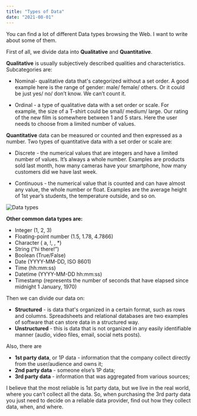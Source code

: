 ```yaml
---
title: "Types of Data"
date: "2021-08-01"
---
```



You can find a lot of different Data types browsing the Web. I want to write about some of them.

First of all, we divide data into **Qualitative** and **Quantitative**.


**Qualitative** is usually subjectively described qualities and characteristics. Subcategories are:

- Nominal- qualitative data that's categorized without a set order. A good example here is the range of gender: male/ female/ others. Or it could be just yes/ no/ don’t know. We can’t count it.

- Ordinal - a type of qualitative data with a set order or scale. For example, the size of a T-shirt could be small/ medium/ large. Our rating of the new film is somewhere between 1 and 5 stars. Here the user needs to choose from a limited number of values.



**Quantitative** data can be measured or counted and then expressed as a number. Two types of quantitative data with a set order or scale are:

- Discrete - the numerical values that are integers and have a limited number of values. It’s always a whole number. Examples are products sold last month, how many cameras have your smartphone, how many customers did we have last week.

- Continuous - the numerical value that is counted and can have almost any value, the whole number or float. Examples are the average height of 1st year’s students, the temperature outside, and so on.

![Data types](./imgs/data_types.png)


**Other common data types are:**

-   Integer (1, 2, 3)
-   Floating-point number (1.5, 1.78, 4.7866)
-   Character ( a, !, , *)
-   String (“hi there!”)
-   Boolean (True/False)
-   Date (YYYY-MM-DD, ISO 8601)
-   Time (hh:mm:ss)
-   Datetime (YYYY-MM-DD hh:mm:ss)
-   Timestamp (represents the number of seconds that have elapsed since midnight 1 January, 1970)



Then we can divide our data on:

-   **Structured** - is data that's organized in a certain format, such as rows and columns. Spreadsheets and relational databases are two examples of software that can store data in a structured way.
-   **Unstructured** - this is data that is not organized in any easily identifiable manner (audio, video files, email, social nets posts).



Also, there are

-   **1st party data**, or 1P data - information that the company collect directly from the user/audience and owns it;
-   **2nd party data** - someone else’s 1P data;
-   **3rd party data** - information that was aggregated from various sources;

I believe that the most reliable is 1st party data, but we live in the real world, where you can’t collect all the data. So, when purchasing the 3rd party data you just need to decide on a reliable data provider, find out how they collect data, when, and where.
